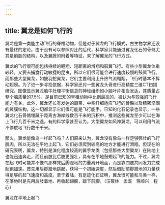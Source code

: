 ```yaml
---
---
---
```

title: 翼龙是如何飞行的
---




翼龙是第一类能主动飞行的脊椎动物，但是对于翼龙的飞行模式，古生物学界还没有最终的定论。由于没有可以参照对比的后代，科学家只能通过翼龙化石的骨骼尤其是前肢的结构，以及翼膜的附着等特征，来了解翼龙的飞行方式。

翼龙的飞行很可能包括持续的翱翔、短距离的滑翔和鼓翼飞行。有些小型翼龙体重较轻，又要去捕食行动敏捷的昆虫，所以它们很可能会进行速度较慢的鼓翼飞行。而那些大型翼龙，如披羽蛇翼龙，它们主要利用上升热气流翱翔，飞行时基本不挥动翅膀。为了进一步寻找依据，科学家还对一些翼龙头骨进行高精度三维CT扫描研究。图像显示翼龙脑中处理平衡信息的神经组织如小脑叶片相当发达，其质量占整个脑质量的7.5%，是目前已知的脊椎动物中比例最高的，被认为与较强的飞行能力有关。此外，翼龙还长有发达的肩带、中空纤细适应飞行的骨骼以及精密坚固的翼膜结构，这一切都显示它们很可能是飞行能手。已知的化石记录也显示，一些翼龙化石骨骼埋藏于距离古海岸线数百千米的沉积中，推测这些翼龙至少可以在海上飞行几百千米之遥。有的科学家甚至认为，大型翼龙如风神翼龙，可以利用气流不停歇地飞行数千千米。

那么，翼龙能像鸟一样起飞吗？人们原来认为，翼龙没有像鸟一样足够强壮的飞行肌肉，所以无法在平地上起飞，它们必须爬到较高的地方才能进行滑翔。但现在的研究表明，翼龙，特别是演化程度较高的翼手龙类（包括那些大型翼龙）在陆地上也能迅速奔走，而且前肢比后肢更强壮，具有在平地鼓翅起飞的能力。不过，翼龙在起飞时可能并不像鸟那样凭后脚蹬地的力量离开地面，而是靠四肢共同发力完成助跑加速。首先用后脚蹬地跳起，获得一个初始速度，然后借助前脚蹬地的力量获得足够的起飞速度和高度。至于着陆，有足迹化石证明，翼龙很可能和鸟类一样，在落地时是先用后肢着地，再收起翅膀，踏下前脚。（汪筱林　孟溪　蒋顺兴　程心）

翼龙在平地上起飞